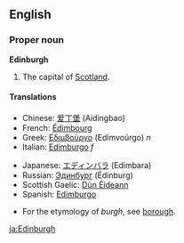 ==English==

===Proper noun===
{{wikipedia}}
'''Edinburgh'''

# The capital of [[Scotland]].

====Translations====
{{top}}
*Chinese: [[爱丁堡]] (Aidingbao)
*French: [[Édimbourg]]
*Greek: [[Εδιμβούργο]] (Edimvoúrgo) ''n''
*Italian: [[Edimburgo]] ''f''
{{mid}}
*Japanese: [[エディンバラ]] (Edimbara)
*Russian: [[Эдинбург]] (Édinburg) {{m}}
*Scottish Gaelic: [[Dùn Éideann]]
*Spanish: [[Edimburgo]] {{m}}
{{bottom}}

*For the etymology of ''burgh'', see [[borough]].

[[ja:Edinburgh]]